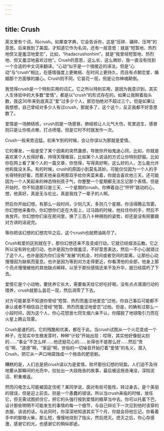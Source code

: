 ```yaml
---
---
---
```

title: Crush
---




英文里有个词，叫crush。如果查字典，它会告诉你，这是“压碎、碾碎、压垮”的意思。后来我到了美国，才知道它作为名词，还有一层意思：就是“短暂地、热烈地但又是羞涩地爱恋”，比如，“Ihadacrushonhim”。就是“我曾经短暂地、热烈地、但又羞涩地喜欢过他”。Crush的意思，这么长，这么微妙，我一直没有找到一个合适的中文词来翻译。“心动”似乎是一个很接近的译法，但是“心动”与“crush”相比，在感情强度上更微弱、在时间上更持久，而且有点朝恋爱、婚姻那个方面够的雄心。Crush则不同，它昙花一现，但是让你神魂颠倒。

我觉得crush是一个特别实用的词汇。它之所以特别实用，是因为我意识到，其实人生体验中的大多数“爱情”，都是以“crush”的形式存在的。如果让我掰着指头数，我这30年来到底真正“爱”过多少个人，那恐怕绝对不超过三个。但是如果让我想想，自己曾经对多少人有过crush，那就多了，这个这个，反正我都不好意思数了。

爱情是一场肺结核，crush则是一场感冒。肺结核让人元气大伤，死里逃生，感冒则只是让你咳点嗽、打点喷嚏，但是它时不时就发作一次。

Crush一般来势迅猛。初来乍到的时候，会让你误以为那就是爱情。

它的爆发，一般是受了某个因素的突然蛊惑，导致你开始鬼迷心窍。比如，你就是喜欢某个人长得好看，帅得天理难容。比如某个人说话的方式让你特别舒服。比如你在网上看了某个人的一篇文章，你觉得，写得真好啊，这么好的人，怎么能允许他和我没关系。有的时候，crush的原因小到莫名其妙。可能仅仅因为一个人的手长得特别好看，而那天他亲自用那双手给你夹菜来着，你就会喜欢他三天。还可能因为一个人笑起来的神态特别孩子气，你整整一个星期都无法忘记那个表情。但是开始时，你不知道那只是三天、一个星期的crush，你捧着自己“怦怦”跳动的心，想，他真好，真是无与伦比，真是我找了一辈子的人啊。

然后你开始幻想。有那么一段时间，少则几天，多则几个星期，你活得腾云驾雾。你幻想他来看你。你幻想你们走在大街上，过马路的时候，他拉住你的手，然后不肯放开。你幻想你们呆在房间里，换了三百八十种拥抱的姿势，却还是没有把要跟对方讲的话说完。

等你把该幻想的幻想完毕之后，这个crush也就燃油耗尽了。

Crush和爱的区别就在于，那份幻想还来不及变成行动，它就已经烟消云散。它之所以没有转化成行动，也许是因为你很羞涩，不好意思表达，然后一不小心就错过了这个人。也许是因为你们没有“发展”的机会，时间或者空间的距离，让那份心动慢慢因为缺氧而窒息。也许是因为等到对方走得更近，你看清他的全部，他身上那个亮点慢慢被他的其他缺点稀释，以至于那份感情还来不及升华，就已经腐朽了下去。

爱情它是个小动物，要抚养它长大，需要每天给它好吃好喝，没有点点滴滴行动的喂养，crush就那么昙花一现，然后凋零了下去。

对方可能甚至不知道你曾经“短暂、热烈而羞涩地爱恋”过他，你自己事后可能都不承认或者不相信自己曾经“短暂、热烈而羞涩地爱恋”过他。但是，的确有过那么一小段时间，因为这个人，你心花怒放七窍生烟六亲不认，你摆脱了地球吸引力而在火星上腾云驾雾。

Crush是速朽的。它的残酷和优美，都在于此。当crush试图从一个火花变成一个种子，在现实中生根发芽时，种种“计较”开始出现：哎呀，其实他好像挺尖刻的……“事业”不怎么样……他还挺花心的……长得也不是那么好……然后“责任”啊、“道德”啊，“家庭”啊，世俗的一切噪音开始打着“爱情”的名义，潜入Crush，把它从一声口哨腐蚀成一个拖沓的肥皂剧。

糟糕的是，人们总是把crush误以为是爱情，败坏那份幻想的轻盈。人们迫不及待地要从那瞬间的光亮中，拉扯出一大段拖沓的故事，最后被这拖沓淹没，深陷泥沼、积重难返。

然而闪电怎么可能被固定住呢？某同学说，面对有些可能性，转过身去，是个美丽的错误，但是迎上前去，则是一个愚蠢的错误。所以当crush来临的时候，放任它，但无需试图抓住它，把它的头强行按到爱情的粮草当中去。你可以托着下巴，设计那些明明不可能发生的事情的每一个细节，与自己辩论下一次见到他时该穿的衣服、该说的话，与此同时，你深深地知道其实下个月，你就会将他忘记。你看着手中的那根火柴，那么短，慢慢地烧到了指尖，然后熄灭。熄灭之后，你心存感激，感谢它的光，也感谢它的稍纵即逝。